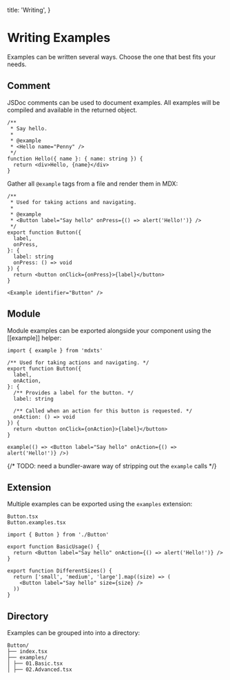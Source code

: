   title: 'Writing',
}

# Writing Examples

Examples can be written several ways. Choose the one that best fits your needs.

## Comment

JSDoc comments can be used to document examples. All examples will be compiled and available in the returned object.

```tsx live
/**
 * Say hello.
 *
 * @example
 * <Hello name="Penny" />
 */
function Hello({ name }: { name: string }) {
  return <div>Hello, {name}</div>
}
```

Gather all `@example` tags from a file and render them in MDX:

```Button/index.tsx
/**
 * Used for taking actions and navigating.
 *
 * @example
 * <Button label="Say hello" onPress={() => alert('Hello!')} />
 */
export function Button({
  label,
  onPress,
}: {
  label: string
  onPress: () => void
}) {
  return <button onClick={onPress}>{label}</button>
}
```

```Button/README.mdx
<Example identifier="Button" />
```

## Module

Module examples can be exported alongside your component using the [[example]] helper:

```Button.tsx live
import { example } from 'mdxts'

/** Used for taking actions and navigating. */
export function Button({
  label,
  onAction,
}: {
  /** Provides a label for the button. */
  label: string

  /** Called when an action for this button is requested. */
  onAction: () => void
}) {
  return <button onClick={onAction}>{label}</button>
}

example(() => <Button label="Say hello" onAction={() => alert('Hello!')} />)
```

{/* TODO: need a bundler-aware way of stripping out the `example` calls */}

## Extension

Multiple examples can be exported using the `examples` extension:

```
Button.tsx
Button.examples.tsx
```

```Button.examples.tsx
import { Button } from './Button'

export function BasicUsage() {
  return <Button label="Say hello" onAction={() => alert('Hello!')} />
}

export function DifferentSizes() {
  return ['small', 'medium', 'large'].map((size) => (
    <Button label="Say hello" size={size} />
  ))
}
```

## Directory

Examples can be grouped into into a directory:

```
Button/
├── index.tsx
├── examples/
│ ├── 01.Basic.tsx
│ ├── 02.Advanced.tsx
```
